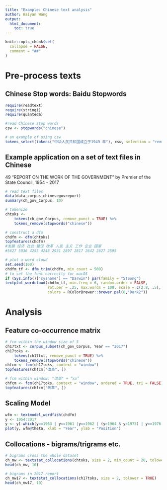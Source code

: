 ```yaml
---
title: "Example: Chinese text analysis"
author: Haiyan Wang
output: 
  html_document:
    toc: true
---
```


```r
knitr::opts_chunk$set(
  collapse = FALSE,
  comment = "##"
)
```

# Pre-process texts

## Chinese Stop words: Baidu Stopwords
```r
require(readtext)
require(stringi)
require(quanteda)

#read Chinese stop words
csw <- stopwords("chinese")

# an example of using csw
tokens_select(tokens("中华人民共和国成立于1949 年"), csw, selection = "remove")
```

## Example application on a set of text files in Chinese

49 "REPORT ON THE WORK OF THE GOVERNMENT" by Premier of the State Council, 1954 - 2017 
```r
# read text files
data(data_corpus_chinesegovreport)
summary(ch_gov_Corpus, 10)

# tokenize
chtoks <- 
    tokens(ch_gov_Corpus, remove_punct = TRUE) %>%
    tokens_remove(stopwords("chinese"))

# construct a dfm
chdfm <- dfm(chtoks)
topfeatures(chdfm)
#发展 经济 社会 建设 改革 人民 主义 工作 企业 国家 
#5627 5036 4255 4248 2931 2897 2817 2642 2627 2595 

# plot a word cloud
set.seed(100)
chdfm_tf <- dfm_trim(chdfm, min_count = 500)
# to set the font correctly for macOS
if (Sys.info()['sysname'] == "Darwin") par(family = "STSong") 
textplot_wordcloud(chdfm_tf, min.freq = 6, random.order = FALSE,
                   rot.per = .25, max.words = 100, scale = c(2.8, .5),
                   colors = RColorBrewer::brewer.pal(8,"Dark2"))
```

# Analysis

## Feature co-occurrence matrix

```r
# fcm within the window size of 5
ch17txt <- corpus_subset(ch_gov_Corpus, Year == "2017")
ch17toks <- 
    tokens(ch17txt, remove_punct = TRUE) %>% 
    tokens_remove(stopwords("chinese"))
chfcm <- fcm(ch17toks, context = "window")  
topfeatures(chfcm["改革", ])

# fcm within window: "改革" + “xx”
chfcm <- fcm(ch17toks, context = "window", ordered = TRUE, tri = FALSE)
topfeatures(chfcm["改革", ])
```

## Scaling Model

```r
wfm <- textmodel_wordfish(chdfm)
y <- 1954:2017
y <- y[-which(y==1963 | y==1961 |y==1962 | (y>1964 & y<1975) | y==1976 |y==1977)]
plot(y, wfm@theta, xlab = "Year", ylab = "Position")
```

## Collocations - bigrams/trigrams etc. 

```r
# bigrams cross the whole dataset
ch_mw <- textstat_collocations(chtoks, size = 2, min_count = 20, tolower = TRUE)
head(ch_mw, 10)

# bigrams in 2017 report
ch_mw17 <- textstat_collocations(ch17toks, size = 2, tolower = TRUE)
head(ch_mw17, 10)
```
